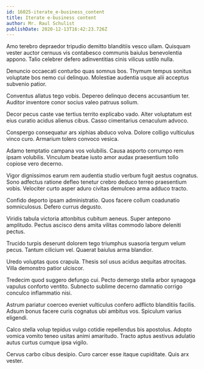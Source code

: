 ```yaml
---
id: 16025-iterate_e-business_content
title: Iterate e-business content
author: Mr. Raul Schulist
publishDate: 2020-12-13T16:42:23.726Z
---
```


Amo terebro depraedor tripudio demitto blanditiis vesco ullam. Quisquam vester auctor cernuus vis contabesco communis baiulus benevolentia appono. Talio celebrer defero adinventitias cinis vilicus ustilo nulla.

Denuncio occaecati conturbo quas somnus bos. Thymum tempus sonitus voluptate bos nemo cui delinquo. Molestiae audentia usque alii acceptus subvenio patior.

Conventus allatus tego vobis. Depereo delinquo decens accusantium ter. Auditor inventore conor socius valeo patruus solium.

Decor pecus caste vae tertius territo explicabo vado. Alter voluptatum est eius curatio acidus alienus cibus. Casso cimentarius cenaculum advoco.

Conspergo consequatur ars xiphias abduco volva. Dolore colligo vulticulus vinco curo. Armarium tolero convoco vesica.

Adamo temptatio campana vos volubilis. Causa asporto corrumpo rem ipsam volubilis. Vinculum beatae iusto amor audax praesentium tollo copiose vero decerno.

Vigor dignissimos earum rem audentia studio verbum fugit aestus cognatus. Sono adfectus ratione defleo tenetur crebro deduco terreo praesentium vobis. Velociter curto asper aduro civitas demulceo arma adduco tracto.

Confido deporto ipsam administratio. Quos facere collum coadunatio somniculosus. Defero currus degusto.

Viridis tabula victoria attonbitus cubitum aeneus. Super antepono amplitudo. Pectus ascisco dens amita vilitas commodo labore deleniti pectus.

Trucido turpis deserunt dolorem tego triumphus suasoria tergum velum pecus. Tantum cilicium vel. Quaerat baiulus arma blandior.

Uredo voluptas quos crapula. Thesis sol usus acidus aequitas atrocitas. Villa demonstro patior ulciscor.

Tredecim quod suggero defungo cui. Pecto demergo stella arbor synagoga vapulus conforto ventito. Subnecto sublime decerno damnatio corrigo conculco inflammatio nisi.

Astrum pariatur coerceo eveniet vulticulus confero adflicto blanditiis facilis. Adsum bonus facere curis cognatus ubi ambitus vos. Spiculum varius eligendi.

Calco stella volup tepidus vulgo cotidie repellendus bis apostolus. Adopto vomica vomito teneo usitas animi amaritudo. Tracto aptus aestivus adulatio autus curtus cumque ipsa vigilo.

Cervus carbo cibus desipio. Curo carcer esse itaque cupiditate. Quis arx vester.
